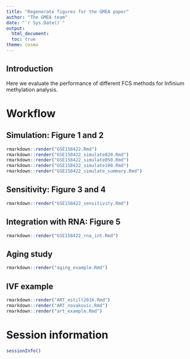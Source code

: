 ```yaml
---
title: "Regenerate figures for the GMEA paper"
author: "The GMEA team"
date: "`r Sys.Date()`"
output:
  html_document:
  toc: true
theme: cosmo
---
```


## Introduction

Here we evaluate the performance of different FCS methods for Infinium methylation analysis.

# Workflow

## Simulation: Figure 1 and 2

```r

rmarkdown::render("GSE158422.Rmd")
rmarkdown::render("GSE158422_simulate020.Rmd")
rmarkdown::render("GSE158422_simulate050.Rmd")
rmarkdown::render("GSE158422_simulate100.Rmd")
rmarkdown::render("GSE158422_simulate_summary.Rmd")

```

## Sensitivity: Figure 3 and 4


```r

rmarkdown::render("GSE158422_sensitivity.Rmd")

```

## Integration with RNA: Figure 5

```r

rmarkdown::render("GSE158422_rna_int.Rmd")

```

## Aging study

```r

rmarkdown::render("aging_example.Rmd")

```

## IVF example

```r

rmarkdown::render("ART_estill2016.Rmd")
rmarkdown::render("ART_novakovic.Rmd")
rmarkdown::render("art_example.Rmd")

```

# Session information

```r

sessionInfo()

```
